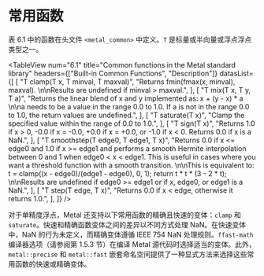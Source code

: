 # 常用函数

<ToBePolishedAfterTranslation />

<OriginalPDF title="6.2 Common Functions" />

表 6.1 中的函数在头文件 `<metal_common>` 中定义。`T` 是标量或半向量或浮点浮点类型之一。

<TableView
  num="6.1"
  title="Common functions in the Metal standard library"
  headers={["Built-in Common Functions", "Description"]}
  datasList={[
    [
      "T clamp(T x, T minval, T maxval)",
      "Returns fmin(fmax(x, minval), maxval). \n\nResults are undefined if minval > maxval.",
    ],
    [
      "T mix(T x, T y, T a)",
      "Returns the linear blend of x and y implemented as: x + (y - x) * a \n\na needs to be a value in the range 0.0 to 1.0. If a is not in the range 0.0 to 1.0, the return values are undefined.",
    ],
    [
      "T saturate(T x)",
      "Clamp the specified value within the range of 0.0 to 1.0.",
    ],
    [
      "T sign(T x)",
      "Returns 1.0 if x > 0, -0.0 if x = -0.0, +0.0 if x = +0.0, or -1.0 if x < 0. Returns 0.0 if x is a NaN.",
    ],
    [
      "T smoothstep(T edge0, T edge1, T x)",
      "Returns 0.0 if x <= edge0 and 1.0 if x >= edge1 and performs a smooth Hermite interpolation between 0 and 1 when edge0 < x < edge1. This is useful in cases where you want a threshold function with a smooth transition. \n\nThis is equivalent to: t = clamp((x - edge0)/(edge1 - edge0), 0, 1); return t * t * (3 - 2 * t); \n\nResults are undefined if edge0 >= edge1 or if x, edge0, or edge1 is a NaN.",
    ],
    [
      "T step(T edge, T x)",
      "Returns 0.0 if x < edge, otherwise it returns 1.0.",
    ],
  ]}
/>

对于单精度浮点，Metal 还支持以下常用函数的精确且快速的变体：`clamp` 和 `saturate`。快速和精确函数变体之间的差异以不同方式处理 NaN。在快速变体中，NaN 的行为未定义，而精确变体遵循 IEEE 754 NaN 处理规则。`ffast-math` 编译器选项（请参阅第 1.5.3 节）在编译 Metal 源代码时选择适当的变体。此外，`metal::precise` 和 `metal::fast` 嵌套命名空间提供了一种显式方法来选择这些常用函数的快速或精确变体。
